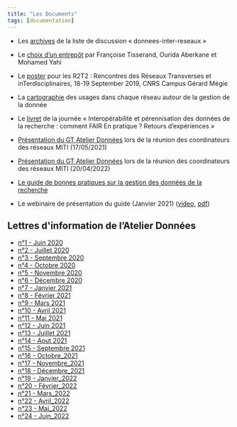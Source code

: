 ```yaml
---
title: "Les Documents"
tags: [documentation]
---
```


* Les [archives](https://listes.services.cnrs.fr/wws/arc/donnees-inter-reseaux/) de la liste de discussion « donnees-inter-reseaux »
* Le [choix d'un entrepôt](Choix_entrepot_hackathon_20200114.pdf/) par Françoise Tisserand, Ourida Aberkane et Mohamed Yahi
* Le [poster](R2T2-septembre-2019.pdf) pour les R2T2 : Rencontres des Réseaux Transverses et inTerdisciplinaires, 18-19 September 2019, CNRS Campus Gérard Mégie
* La [cartographie](GTInterreseaux-CartoSyntheseV6-optimise.pdf) des usages dans chaque réseau autour de la gestion de la donnée
* Le [livret](Livret_FAIR_2018.pdf) de la journée « Interopérabilité et pérennisation des données de la recherche : comment FAIR En pratique ? Retours d'expériences »
* [Présentation du GT Atelier Données](https://mi-gt-donnees.pages.math.unistra.fr/site/download/Atelier_Donnees_17052021.pdf) lors de la réunion des coordinateurs des réseaux MITI (17/05/2021)
* [Présentation du GT Atelier Données](https://mi-gt-donnees.pages.math.unistra.fr/site/download/Atelier_Donnees_20220420.pdf) lors de la réunion des coordinateurs des réseaux MITI (20/04/2022)


- [Le guide de bonnes pratiques sur la gestion des données de la recherche](https://mi-gt-donnees.pages.math.unistra.fr/guide/00-introduction.html)
- Le webinaire de présentation du guide (Janvier 2021) ([video](https://www.canal-u.tv/video/atelier_donnees/presentation_du_guide_de_bonnes_pratiques_des_donnees_de_la_recherche.59537), [pdf](https://mi-gt-donnees.pages.math.unistra.fr/site/download/Guide_Bonnes_Pratiques_Janvier_2021.pdf))

## Lettres d\'information de l'Atelier Données

- [n°1 - Juin 2020](https://mi-gt-donnees.pages.math.unistra.fr/site/download/Lettre_d_information_GT_Atelier_Données_n_1_-_Juin_2020.pdf)
- [n°2 - Juillet 2020](https://mi-gt-donnees.pages.math.unistra.fr/site/download/Lettre_d_information_GT_Atelier_Données_n_2_-_Juillet_2020.pdf)
- [n°3 - Septembre 2020](https://mi-gt-donnees.pages.math.unistra.fr/site/download/Lettre_d_information_GT_Atelier_Données_n_3_-_Septembre_2020.pdf)
- [n°4 - Octobre 2020](https://mi-gt-donnees.pages.math.unistra.fr/site/download/Lettre_d_information_GT_Atelier_Données_n_4_-_Octobre_2020.pdf)
- [n°5 - Novembre 2020](https://mi-gt-donnees.pages.math.unistra.fr/site/download/Lettre_d_information_GT_Atelier_Données_n_5_-_Novembre_2020.pdf)
- [n°6 - Décembre 2020](https://mi-gt-donnees.pages.math.unistra.fr/site/download/Lettre_d_information_GT_Atelier_Données_n_6_-_Décembre_2020.pdf)
- [n°7 - Janvier 2021](https://mi-gt-donnees.pages.math.unistra.fr/site/download/Lettre_d_information_GT_Atelier_Données_n_7_–_Janvier_2021.pdf)
- [n°8 - Février 2021](https://mi-gt-donnees.pages.math.unistra.fr/site/download/Lettre_d_information_GT_Atelier_Données_n_8_–_Février_2021.pdf)
- [n°9 - Mars 2021](https://mi-gt-donnees.pages.math.unistra.fr/site/download/Lettre_d_information_GT_Atelier_Données_n_9___Mars_2021.pdf)
- [n°10 - Avril 2021](https://mi-gt-donnees.pages.math.unistra.fr/site/download/Lettre_d_information_GT_Atelier_Données_n_10_-_Avril_2021.pdf)
- [n°11 - Mai 2021](https://mi-gt-donnees.pages.math.unistra.fr/site/download/Lettre_d_information_GT_Atelier_Données_n_11_-_Mai_2021.pdf)
- [n°12 - Juin 2021](https://mi-gt-donnees.pages.math.unistra.fr/site/download/Lettre_d_information_GT_Atelier_Données_n_12_-_Juin_2021.pdf)
- [n°13 - Juillet 2021](https://mi-gt-donnees.pages.math.unistra.fr/site/download/Lettre_d_information_GT_Atelier_Données_n_13_-_Juillet_2021.pdf)
- [n°14 - Aout 2021](https://mi-gt-donnees.pages.math.unistra.fr/site/download/Lettre_d_information_GT_Atelier_Données_n_14_-_Aout_2021.pdf)
- [n°15 - Septembre 2021](https://mi-gt-donnees.pages.math.unistra.fr/site/download/Lettre_d_information_GT_Atelier_Données_n_15_-_Septembre_2021.pdf)
- [n°16 - Octobre_2021](https://mi-gt-donnees.pages.math.unistra.fr/site/download/Lettre_d_information_GT_Atelier_Données_n_16_-_Octobre_2021.pdf) 
- [n°17 - Novembre_2021](https://mi-gt-donnees.pages.math.unistra.fr/site/download/Lettre_d_information_GT_Atelier_Données_n_17_-_Novembre_2021.pdf)
- [n°18 - Décembre_2021](https://mi-gt-donnees.pages.math.unistra.fr/site/download/Lettre_d_information_GT_Atelier_Données_n_18_Decembre_2021.pdf) 
- [n°19 - Janvier_2022](https://mi-gt-donnees.pages.math.unistra.fr/site/download/Lettre_d_information_GT_Atelier_Données_n_19_Janvier_2022.pdf)
- [n°20 - Février_2022](https://mi-gt-donnees.pages.math.unistra.fr/site/download/Lettre_d_information_GT_Atelier_Données_n_20_-_Février_2022.pdf) 
- [n°21 - Mars_2022](https://mi-gt-donnees.pages.math.unistra.fr/site/download/Lettre_d_information_GT_Atelier_Données_n_21_-_Mars_2022.pdf)
- [n°22 - Avril_2022](https://mi-gt-donnees.pages.math.unistra.fr/site/download/Lettre_d_information_GT_Atelier_Données_n_22_-_Avril_2022.pdf) 
- [n°23 - Mai_2022](https://mi-gt-donnees.pages.math.unistra.fr/site/download/Lettre_d_information_GT_Atelier_Données_n_23_-_Mai_2022.pdf)
- [n°24 - Juin_2022](https://mi-gt-donnees.pages.math.unistra.fr/site/download/Lettre_d_information_GT_Atelier_Données_n_24_-_Juin_2022.pdf)

